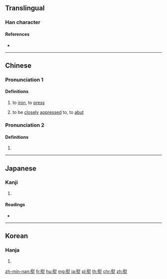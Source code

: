 ==Translingual==

===Han character===
{{Han char|rn=86|rad=火|as=11|sn=15|four=74809|canj=SIF}}

====References====
* {{Han ref|kx=0680.350|dkj=19346|dj=1092.110|hdz=32229.180|uh=71A8|ud=29096|bh=BCF7|bd=48375}}

----

==Chinese==
{{zh-forms}}

===Pronunciation 1===
{{zh-pron
|m=yùn
|c=wan6,tong3
|c_note=Pronunciation of {{zh-l|燙}} is often used.
|h=pfs=
|md=
|mn=ut
|w=2yn
|mc=y
|oc=y
|cat=n
}}

====Definitions====
{{zh-hanzi}}

# to [[iron]], to [[press]]
#: {{zh-x|熨斗{dǒu}|an iron}}
#: {{zh-x|熨 衣服|to iron clothes}}
# to be [[closely]] [[appressed]] to, to [[abut]]

===Pronunciation 2===
{{zh-pron
|m=yù
|c=wat1
|h=pfs=
|md=
|mn=
|w=4yq
|mc=y
|oc=y
|cat=n
}}

====Definitions====
{{zh-hanzi}}

# {{non-gloss definition|See {{zh-l|熨貼}}.}}

----

==Japanese==

===Kanji===
{{ja-kanji|grade=|rs=火11}}

# {{defn|lang=ja|sort=火11}}

====Readings====
* {{ja-readings|on=[[い]] (i), [[うつ]] (utsu)|kun=[[おさえる]] (osaeru), [[のす]] (nosu), [[ひのし]] (hinoshi)}}

----

==Korean==

===Hanja===
{{ko-hanja|hangeul=위|eumhun=|rv=wi|mr=wi|y=wi}}

# {{defn|lang=ko|sort=火11}}

[[zh-min-nan:熨]]
[[fr:熨]]
[[hu:熨]]
[[mg:熨]]
[[ja:熨]]
[[pl:熨]]
[[th:熨]]
[[chr:熨]]
[[zh:熨]]